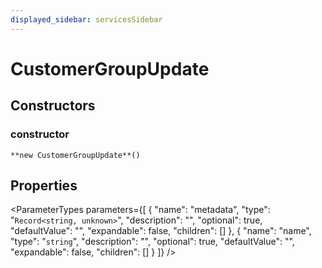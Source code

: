 ```yaml
---
displayed_sidebar: servicesSidebar
---
```



# CustomerGroupUpdate

## Constructors

### constructor

`**new CustomerGroupUpdate**()`

## Properties

<ParameterTypes parameters={[
  {
    "name": "metadata",
    "type": "`Record<string, unknown>`",
    "description": "",
    "optional": true,
    "defaultValue": "",
    "expandable": false,
    "children": []
  },
  {
    "name": "name",
    "type": "`string`",
    "description": "",
    "optional": true,
    "defaultValue": "",
    "expandable": false,
    "children": []
  }
]} />
